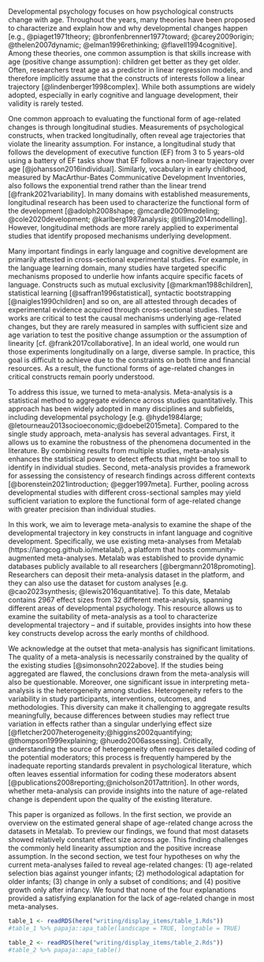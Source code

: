Developmental psychology focuses on how psychological constructs change with age.  Throughout the years, many theories have been proposed to characterize and explain how and why developmental changes happen [e.g., @piaget1971theory; @bronfenbrenner1977toward; @carey2009origin; @thelen2007dynamic; @elman1996rethinking; @flavell1994cognitive]. Among these theories, one common assumption is that skills increase with age (positive change assumption): children get better as they get older. Often, researchers treat age as a predictor in linear regression models, and therefore implicitly assume that the constructs of interests follow a linear trajectory [@lindenberger1998complex]. While both assumptions are widely adopted, especially in early cognitive and language development, their validity is rarely tested. 	

One common approach to evaluating the functional form of age-related changes is through longitudinal studies. Measurements of psychological constructs, when tracked longitudinally, often reveal age trajectories that violate the linearity assumption. For instance, a longitudinal study that follows the development of executive function (EF) from 3 to 5 years-old using a battery of EF tasks show that EF follows a non-linear trajectory over age [@johansson2016individual]. Similarly, vocabulary in early childhood, measured by MacArthur-Bates Communicative Development Inventories, also follows the exponential trend rather than the linear trend [@frank2021variability]. In many domains with established measurements, longitudinal research has been used to characterize the functional form of the development [@adolph2008shape; @mcardle2009modeling; @cole2020development; @karlberg1987analysis; @tilling2014modelling]. However, longitudinal methods are more rarely applied to experimental studies that identify proposed mechanisms underlying development. 

Many important findings in early language and cognitive development are primarily attested in cross-sectional experimental studies. For example, in the language learning domain, many studies have targeted specific mechanisms proposed to underlie how infants acquire specific facets of language. Constructs such as mutual exclusivity [@markman1988children], statistical learning [@saffran1996statistical], syntactic bootstrapping [@naigles1990children] and so on, are all attested through decades of experimental evidence acquired through cross-sectional studies. These works are critical to test the causal mechanisms underlying age-related changes, but they are rarely measured in samples with sufficient size and age variation to test the positive change assumption or the assumption of linearity [cf. @frank2017collaborative]. In an ideal world, one would run those experiments longitudinally on a large, diverse sample. In practice, this goal is difficult to achieve due to the constraints on both time and financial resources. As a result, the functional forms of age-related changes in critical constructs remain poorly understood. 

To address this issue, we turned to meta-analysis. Meta-analysis is a statistical method to aggregate evidence across studies quantitatively. This approach has been widely adopted in many disciplines and subfields, including developmental psychology [e.g. @hyde1984large; @letourneau2013socioeconomic;@doebel2015meta]. Compared to the single study approach, meta-analysis has several advantages. First, it allows us to examine the robustness of the phenomena documented in the literature. By combining results from multiple studies, meta-analysis enhances the statistical power to detect effects that might be too small to identify in individual studies. Second, meta-analysis provides a framework for assessing the consistency of research findings across different contexts [@borenstein2021introduction; @egger1997meta]. Further, pooling across developmental studies with different cross-sectional samples may yield sufficient  variation to explore the functional form of age-related change with greater precision than individual studies.

In this work, we aim to leverage meta-analysis to examine the shape of the developmental trajectory in key constructs in infant language and cognitive development. Specifically, we use existing meta-analyses from Metalab (https://langcog.github.io/metalab/), a platform that hosts community-augmented meta-analyses. Metalab was established to provide dynamic databases publicly available to all researchers [@bergmann2018promoting]. Researchers can deposit their meta-analysis dataset in the platform, and they can also use the dataset for custom analyses [e.g. @cao2023synthesis; @lewis2016quantitative]. To this date, Metalab contains 2967 effect sizes from 32 different meta-analysis, spanning different areas of developmental psychology. This resource allows us to examine the suitability of meta-analysis as a tool to characterize developmental trajectory – and if suitable, provides insights into how these key constructs develop across the early months of childhood. 

We acknowledge at the outset that meta-analysis has significant limitations. The quality of a meta-analysis is necessarily constrained by the quality of the existing studies [@simonsohn2022above]. If the studies being aggregated are flawed, the conclusions drawn from the meta-analysis will also be questionable. Moreover, one significant issue in interpreting meta-analysis is the heterogeneity among studies. Heterogeneity refers to the variability in study participants, interventions, outcomes, and methodologies. This diversity can make it challenging to aggregate results meaningfully, because differences between studies may reflect true variation in effects rather than a singular underlying effect size [@fletcher2007heterogeneity;@higgins2002quantifying; @thompson1999explaining; @huedo2006assessing]. Critically, understanding the source of heterogeneity often requires detailed coding of the potential moderators; this process is frequently hampered by the inadequate reporting standards prevalent in psychological literature, which often leaves essential information for coding these moderators absent [@publications2008reporting;@nicholson2017attrition]. In other words, whether meta-analysis can provide insights into the nature of age-related change is dependent upon the quality of the existing literature.

This paper is organized as follows. In the first section, we provide an overview on the estimated general shape of age-related change across the datasets in Metalab. To preview our findings, we found that most datasets showed relatively constant effect size across age. This finding challenges the commonly held linearity assumption and the positive increase assumption. In the second section, we test four hypotheses on why the current meta-analyses failed to reveal age-related changes: (1) age-related selection bias against younger infants; (2) methodological adaptation for older infants; (3) change in only a subset of conditions; and (4) positive growth only after infancy. We found that none of the four explanations provided a satisfying explanation for the lack of age-related change in most meta-analyses. 


```r
table_1 <- readRDS(here("writing/display_items/table_1.Rds"))
#table_1 %>% papaja::apa_table(landscape = TRUE, longtable = TRUE)
```

\begin{lltable}

\begin{longtable}{llllll}\noalign{\getlongtablewidth\global\LTcapwidth=\longtablewidth}
\caption{\label{tab:unnamed-chunk-12} This table summarizes the number of effect sizes (ES) and the number of participants included in each dataset. The ES estimates represent the aggregated effect sizes and their 95\% confidence intervals. The $I^2$ measures the heterogneity of each dataset. The paper source column indicates the published record associated with each dataset.}\\
\toprule
Dataset & \multicolumn{1}{c}{N ES} & \multicolumn{1}{c}{N Subject} & \multicolumn{1}{c}{MA ES} & \multicolumn{1}{c}{$I^2$} & \multicolumn{1}{c}{Source paper}\\
\midrule
\endfirsthead
\caption*{\normalfont{Table \ref{tab:unnamed-chunk-12} continued}}\\
\toprule
Dataset & \multicolumn{1}{c}{N ES} & \multicolumn{1}{c}{N Subject} & \multicolumn{1}{c}{MA ES} & \multicolumn{1}{c}{$I^2$} & \multicolumn{1}{c}{Source paper}\\
\midrule
\endhead
Abstract rule learning & 95 & 1123 & 0.22 [0.07, 0.37] & 0.80 & Rabagliati et al., (2018)\\
Audio-visual congruence & 92 & 4132 & 0.33 [0.19, 0.47] & 0.89 & Cox et al., (2022)\\
Categorization bias & 80 & 594 & 0.16 [-0.66, 0.99] & 0.96 & NA\\
Cross-situational word learning & 48 & 2241 & 0.67 [0.5, 0.84] & 0.90 & NA\\
Familiar word recognition & 34 & 586 & 0.54 [0.38, 0.69] & 0.55 & Carbajal et al., (2021)\\
Gaze following (combined) & 81 & 1407 & 0.81 [0.61, 1.01] & 0.90 & Frank et al., (2016)\\
Infant directed speech preference & 100 & 1267 & 0.37 [0.25, 0.49] & 0.71 & Zettersten et al., (2023)\\
Label advantage in concept learning & 100 & 1644 & 0.36 [0.23, 0.48] & 0.73 & NA\\
Language discrimination & 104 & 1479 & -0.26 [-0.4, -0.11] & 0.77 & Gasparini et al., (2021)\\
Language preference & 49 & 641 & 0.11 [-0.06, 0.28] & 0.93 & Gasparini et al., (2021)\\
Mispronunciation sensitivity & 249 & 2122 & 0.45 [0.24, 0.66] & 0.94 & Von Holzen \& Bergmann (2021)\\
Mutual exclusivity & 131 & 2222 & 1.27 [0.99, 1.56] & 0.95 & Lewis et al. (2020)\\
Natural speech preference & 55 & 786 & 0.44 [0.23, 0.65] & 0.83 & Issard et al., (2023)\\
Neonatal Imitation & 336 & 2455 & 0.68 [0.4, 0.97] & 0.94 & Davis et al. (2021)\\
Online word recognition & 14 & 330 & 1.37 [0.78, 1.96] & 0.95 & Frank et al., (2016)\\
Prosocial agents & 61 & 1244 & 0.4 [0.29, 0.52] & 0.20 & Margoni \& Surian (2018)\\
Simple arithmetic competences & 14 & 369 & 0.25 [0.04, 0.46] & 0.54 & Christodoulou et al., (2017)\\
Sound symbolism & 44 & 425 & 0.16 [-0.01, 0.33] & 0.69 & Fort et al. (2018)\\
Statistical sound category learning & 20 & 591 & 0.29 [0.01, 0.57] & 0.58 & Cristia (2018)\\
Statistical word segmentation & 103 & 804 & -0.08 [-0.18, 0.02] & 0.83 & Black \& Bergmann (2017)\\
Switch task & 143 & 2764 & -0.16 [-0.25, -0.06] & 0.78 & Tsui et al., (2019)\\
Syntactic bootstrapping & 60 & 832 & 0.24 [0.03, 0.44] & 0.72 & Cao \& Lewis (2022)\\
Vowel discrimination (native) & 143 & 2418 & 0.59 [0.43, 0.75] & 0.78 & Tsuji \& Cristia (2014)\\
Vowel discrimination (non-native) & 49 & 600 & 0.65 [0.2, 1.1] & 0.92 & Tsuji \& Cristia (2014)\\
Word segmentation (combined) & 315 & 2910 & 0.2 [0.14, 0.26] & 0.78 & Bergmann \& Cristia (2016)\\
\bottomrule
\end{longtable}

\end{lltable}


 
```r
table_2 <- readRDS(here("writing/display_items/table_2.Rds"))
#table_2 %>% papaja::apa_table()
```
 
\begin{table*}[hbt]
\ifnextchar[{\eatarg}{}
[tbp]

\begin{center}
\begin{threeparttable}

\caption{\label{tab:unnamed-chunk-10} This table summarizes the values of $\Delta$ of corrected Akaike Information Criterion (AICc) for the age model with different functional forms: Constant, Linear, Logarithmic, and Quadratic. The values were calculated from subtracting the minimum AICc from the AICc of each model. They were rounded to two decimal. The bold values indicate the best fitting model. Asterisks indicate models that are a significantly better fit compared to other functional forms for that dataset.}

\begin{tabular}{lllll}
\toprule
Dataset & \multicolumn{1}{c}{Const} & \multicolumn{1}{c}{Linear} & \multicolumn{1}{c}{Log} & \multicolumn{1}{c}{Quadratic}\\
\midrule
Cross-situational word learning & \bf{0.00} & 2.44 & 2.29 & 2.55\\
Language discrimination & \bf{0.00} & 1.32 & 0.91 & 1.59\\
Prosocial agents & \bf{0.00} & 2.08 & 1.87 & 2.15\\
Simple arithmetic competences & \bf{0.00*} & 6.65* & 6.74* & 6.55*\\
Statistical word segmentation & \bf{0.00} & 1.34 & 1.51 & 1.12\\
Switch task & \bf{0.00} & 1.12 & 1.15 & 1.06\\
Syntactic bootstrapping & \bf{0.00} & 0.71 & 0.56 & 0.88\\
Vowel discrimination (native) & \bf{0.00} & 1.34 & 0.99 & 1.63\\
Vowel discrimination (non-native) & \bf{0.00} & 1.56 & 1.67 & 1.46\\
Word segmentation (combined) & \bf{0.00} & 1.28 & 1.05 & 1.61\\
Infant directed speech preference & \bf{0.00} & 1.57 & 1.47 & 1.53\\
Mispronunciation sensitivity & 1.89 & \bf{0.00} & 0.05 & 0.19\\
Online word recognition & 2.22 & \bf{0.00} & 0.23 & 0.15\\
Sound symbolism & 3.91 & \bf{0.00} & 0.61 & 0.09\\
Audio-visual congruence & 5.90* & 6.70* & \bf{0.00*} & 7.44*\\
Label advantage in concept learning & 2.37 & 0.95 & \bf{0.00} & 1.63\\
Mutual exclusivity & 9.80* & 0.58 & \bf{0.00*} & 1.38\\
Neonatal Imitation & 2.25 & 0.36 & \bf{0.00} & 1.06\\
Abstract rule learning & 0.44 & 0.32 & 0.86 & \bf{0.00}\\
Categorization bias & 8.46* & 0.62 & 1.36 & \bf{0.00*}\\
Familiar word recognition & 1.68 & 0.28 & 1.15 & \bf{0.00}\\
Gaze following (combined) & 43.73* & 2.07 & 10.41* & \bf{0.00*}\\
Language preference & 2.50 & 2.36 & 4.12 & \bf{0.00}\\
Natural speech preference & 0.86 & 0.43 & 1.04 & \bf{0.00}\\
Statistical sound category learning & 3.44 & 1.04 & 3.01 & \bf{0.00}\\
\bottomrule
\end{tabular}

\end{threeparttable}
\end{center}

\end{table*}
\efloatseparator
